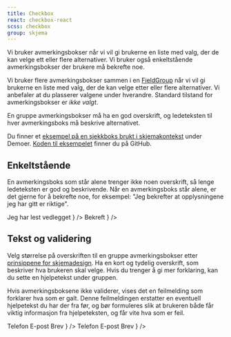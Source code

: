 ```yaml
---
title: Checkbox
react: checkbox-react
scss: checkbox
group: skjema
---
```



<Ingress>
    Vi bruker avmerkingsbokser når vi vil gi brukerne en liste med valg, der de kan velge ett eller flere alternativer.
    Vi bruker også enkeltstående avmerkingsbokser der brukere må bekrefte noe.
</Ingress>

<ComponentExample
    title="Checkbox"
    component={CheckboxExample}
    knobs={checkboxExampleKnobs}
    codeExample={checkboxExampleCode}
/>

Vi bruker flere avmerkingsbokser sammen i en [FieldGroup](/komponenter/inputgroup) når vi vil gi brukerne en liste med valg, der de kan velge etter eller flere alternativer. Vi anbefaler at du plasserer valgene under hverandre. Standard tilstand for avmerkingsbokser er _ikke valgt_.

En gruppe avmerkingsbokser må ha en god overskrift, og ledeteksten til hver avmerkingsboks må beskrive alternativet.

Du finner et [eksempel på en sjekkboks brukt i skjemakontekst](/demoer/skjemavalidering/) under Demoer. [Koden til eksempelet](https://github.com/fremtind/jokul/blob/main/portal/src/pages/demoer/skjemavalidering.tsx) finner du på GitHub.

## Enkeltstående

<ComponentExample
    title="Enkeltstående checkbox"
    component={SingleCheckboxExample}
    knobs={singleCheckboxExampleKnobs}
    codeExample={singleCheckboxExampleCode}
/>

En avmerkingsboks som står alene trenger ikke noen overskrift, så lenge ledeteksten er god og beskrivende. Når en avmerkingsboks står alene, er det gjerne for å bekrefte noe, for eksempel: "Jeg bekrefter at opplysningene jeg har gitt er riktige".

<Grid>
    <DoDontExample
        type="do"
        description="Enkeltstående avmerkingsboks med beskrivende ledetekst"
        content={
            <Checkbox name="singledo" value="confirm">
                Jeg har lest vedlegget
            </Checkbox>
        }
    />
    <DoDontExample
        type="dont"
        description="Lite beskrivende ledetekst uten overskrift"
        content={
            <Checkbox name="singledont" value="confirm">
                Bekreft
            </Checkbox>
        }
    />
</Grid>

## Tekst og validering

Velg størrelse på overskriften til en gruppe avmerkingsbokser etter [prinsippene for skjemadesign](/guider/skjemadesign). Ha en kort og tydelig overskrift, som beskriver hva brukeren skal velge. Hvis du trenger å gi mer forklaring, kan du sette en hjelpetekst under gruppen.

Hvis avmerkingsboksene ikke validerer, vises det en feilmelding som forklarer hva som er galt. Denne feilmeldingen erstatter en eventuell hjelpetekst du har der fra før, og bør formuleres slik at brukeren både får viktig informasjon fra hjelpeteksten, og får vite hva som er feil.

<Grid>
    <DoDontExample
        type="do"
        description="Informasjon i hjelpetekst"
        content={
            <FieldGroup
                legend="Hvordan kan vi kontakte deg?"
                labelProps={{ variant: "small" }}
                errorLabel="Du må velge minst én kontaktmetode hvor vi kan sende viktige beskjeder"
            >
                <Checkbox name="infodo" value="phone" invalid={true}>
                    Telefon
                </Checkbox>
                <Checkbox name="infodo" value="email" invalid={true}>
                    E-post
                </Checkbox>
                <Checkbox name="infodo" value="snailmail" invalid={true}>
                    Brev
                </Checkbox>
            </FieldGroup>
        }
    />
    <DoDontExample
        type="dont"
        description="Lite hjelp å få fra feilmeldingen"
        content={
            <FieldGroup
                legend="Hvordan kan vi kontakte deg?"
                labelProps={{ variant: "small" }}
                errorLabel="Du må velge"
            >
                <Checkbox name="infodont" value="phone" invalid={true}>
                    Telefon
                </Checkbox>
                <Checkbox name="infodont" value="email" invalid={true}>
                    E-post
                </Checkbox>
                <Checkbox name="infodont" value="snailmail" invalid={true}>
                    Brev
                </Checkbox>
            </FieldGroup>
        }
    />
</Grid>
